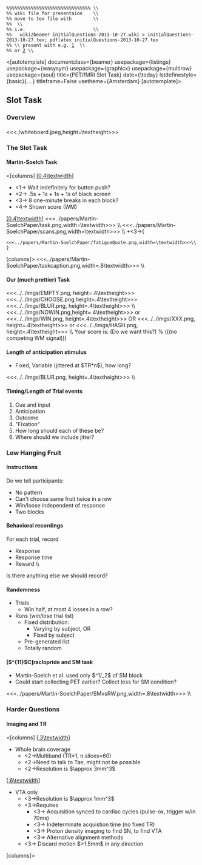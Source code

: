  %%%%%%%%%%%%%%%%%%%%%%%%%%%%%%% \\
 %% wiki file for presentaion    \\
 %% move to tex file with        \\
 %% [http://wiki2beamer.sourceforge.net/|wiki2beamer ] \\
 %% i.e.                         \\
 %%   wiki2beamer initialQuestions-2013-10-27.wiki > initialQuestions-2013-10-27.tex; pdflatex initialQuestions-2013-10-27.tex
 %% \\ present with e.g. [http://davvil.github.io/pdfpc/|pdfpc]  \\
 %% or [http://pdfpresenter.sourceforge.net/] \\

<[autotemplate]
documentclass={beamer}
usepackage={listings}
usepackage={wasysym}
usepackage={graphicx}
usepackage={multirow}
usepackage={soul}
title={PET/fMRI Slot Task}
date={\today}
lstdefinestyle={basic}{....}
titleframe=False
usetheme={Amsterdam}
[autotemplate]>


== Slot Task ==
=== Overview  ===
==== ====
<<<./whiteboard.jpeg,height=\textheight>>>
=== The Slot Task ===
==== Martin-Soelch Task ====
<[columns]
[[[0.4\textwidth]]]
* <1-> Wait indefinitely for button push?
* <2-> .5s + 1s + 1s + 1s of black screen
* <3-> 8 one-minute breaks in each block?
* <4-> Shown score (WM)
[[[0.4\textwidth]]]
<<<../papers/Martin-SoelchPaper/task.png,width=\textwidth>>>  \\
<<<../papers/Martin-SoelchPaper/scans.png,width=\textwidth>>> \\
+<3->{
 <<<../papers/Martin-SoelchPaper/fatigueQuote.png,width=\textwidth>>>\\
 } 
[columns]>
<<<../papers/Martin-SoelchPaper/taskcaption.png,width=.8\textwidth>>> \\
==== Our (much prettier) Task ====
<<<../../imgs/EMPTY.png, height=.4\textheight>>>
<<<../../imgs/CHOOSE.png,height=.4\textheight>>>
<<<../../imgs/BLUR.png,  height=.4\textheight>>> \\
<<<../../imgs/NOWIN.png,height=.4\textheight>>> or 
<<<../../imgs/WIN.png,  height=.4\textheight>>> OR 
<<<../../imgs/XXX.png,  height=.4\textheight>>> or
<<<../../imgs/HASH.png, height=.4\textheight>>> \\ 
Your score is: (Do we want this?) % (((no competing WM signal)))

==== Length of anticipation stimulus ====
* Fixed, Variable (jittered at $TR*n$), how long?
<<<../../imgs/BLUR.png,  height=.4\textheight>>> \\

==== Timing/Length of Trial events ====

# Cue and input
# Anticipation
# Outcome
# "Fixation"
# How long should each of these be?
# Where should we include jitter?



=== Low Hanging Fruit ===
==== Instructions ====
Do we tell participants:
* No pattern
* Can't choose same fruit twice in a row
* Win/loose independent of response
* Two blocks
==== Behavioral recordings ====
For each trial, record
* Response
* Response time
* Reward \\
Is there anything else we should record?
==== Randomness ====
* Trials
** Win half, at most 4 losses in a row?
* Runs (win/lose trial list)
** Fixed distribution:
*** Varying by subject, OR
*** Fixed by subject
** Pre-generated list
** Totally random
==== [$^{11}$C]raclopride and SM task ====
* Martin-Soelch et al. used only $^1/_2$ of SM block
* Could start collecting PET earlier? Collect less for SM condition?
<<<../papers/Martin-SoelchPaper/SMvsRW.png,width=.8\textwidth>>> \\
=== Harder Questions ===
==== Imaging and TR ====
<[columns]
[[[.3\textwidth]]]
* Whole brain coverage
** <2->Multiband (TR=1, n.slices=60)
** <2->Need to talk to Tae, might not be possible
** <2->Resolution is $\approx 3mm^3$
[[[.6\textwidth]]]
* VTA only
** <3->Resolution is $\approx 1mm^3$
** <3->Requires
*** <3-> Acquisition synced to cardiac cycles (pulse-ox, trigger w/in 70ms)
*** <3-> Indeterminate acquistion time (no fixed TR)
*** <3-> Proton density imaging to find SN, to find VTA
*** <3-> Alternative alignment methods
**  <3-> Discard motion $>1.5mm$ in any direction
[columns]>



